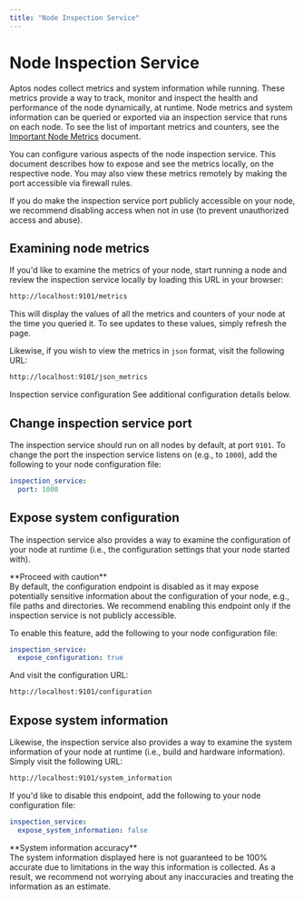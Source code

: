 ```yaml
---
title: "Node Inspection Service"
---
```





# Node Inspection Service

Aptos nodes collect metrics and system information while running. These metrics provide a way to track,
monitor and inspect the health and performance of the node dynamically, at runtime. Node metrics and system
information can be queried or exported via an inspection service that runs on each node.
To see the list of important metrics and counters, see the [Important Node Metrics](important-metrics.mdx) document.

You can configure various aspects of the node inspection service. This document describes how to expose and see the metrics locally, on the respective node. You may also view these metrics remotely by making the port accessible via firewall rules.

<Aside type="caution">
If you do make the inspection service port publicly accessible on your node, we
recommend disabling access when not in use (to prevent unauthorized access and abuse).
</Aside>

## Examining node metrics

If you'd like to examine the metrics of your node, start running a
node and review the inspection service locally by loading this URL in your browser:

```bash
http://localhost:9101/metrics
```

This will display the values of all the metrics and counters of your node at the time you queried it.
To see updates to these values, simply refresh the page.

Likewise, if you wish to view the metrics in `json` format, visit the following URL:

```bash
http://localhost:9101/json_metrics
```

<Aside type="note">
Inspection service configuration
See additional configuration
details below.
</Aside>

## Change inspection service port

The inspection service should run on all nodes by default, at port `9101`. To change
the port the inspection service listens on (e.g., to `1000`), add the following to your node
configuration file:

```yaml filename="fullnode.yaml"
inspection_service:
  port: 1000
```

## Expose system configuration

The inspection service also provides a way to examine the configuration of your node
at runtime (i.e., the configuration settings that your node started with).

<Aside type="caution">
**Proceed with caution**<br />
By default, the configuration endpoint is disabled as it may expose potentially sensitive
information about the configuration of your node, e.g., file paths and directories. We
recommend enabling this endpoint only if the inspection service is not publicly accessible.
</Aside>

To enable this feature, add the following to your node configuration file:

```yaml filename="fullnode.yaml"
inspection_service:
  expose_configuration: true
```

And visit the configuration URL:

```bash
http://localhost:9101/configuration
```

## Expose system information

Likewise, the inspection service also provides a way to examine the system information of your node
at runtime (i.e., build and hardware information). Simply visit the following URL:

```bash
http://localhost:9101/system_information
```

If you'd like to disable this endpoint, add the following to your node configuration file:

```yaml filename="fullnode.yaml"
inspection_service:
  expose_system_information: false
```

<Aside type="note">
**System information accuracy**<br />
The system information displayed here is not guaranteed to be 100% accurate due to limitations
in the way this information is collected. As a result, we recommend not worrying about any
inaccuracies and treating the information as an estimate.
</Aside>
